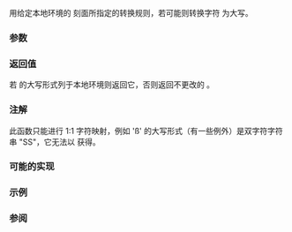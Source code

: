 {{cpp/title|toupper{{small|(std::locale)}}}}
{{cpp/locale/navbar}}
{{ddcl|header=locale|
template&lt; class CharT &gt;
CharT toupper( CharT ch, const locale&amp; loc );
}}

用给定本地环境的 {{lc|std::ctype}} 刻面所指定的转换规则，若可能则转换字符 {{c|ch}} 为大写。

===参数===
{{par begin}}
{{par|ch|字符}}
{{par|loc|本地环境}}
{{par end}}

===返回值===
若 {{c|ch}} 的大写形式列于本地环境则返回它，否则返回不更改的 {{c|ch}}。

===注解===
此函数只能进行 1:1 字符映射，例如 'ß' 的大写形式（有一些例外）是双字符字符串 "SS"，它无法以 {{tt|do_toupper}} 获得。

===可能的实现===
{{eq fun
|1=
template&lt;class CharT&gt;
CharT toupper(CharT ch, const std::locale&amp; loc)
{
    return std::use_facet&lt;std::ctype&lt;CharT&gt;&gt;(loc).toupper(ch);
}
}}

===示例===
{{example
|code=
#include &lt;cwctype&gt;
#include &lt;iostream&gt;
#include &lt;locale&gt;

int main()
{
    wchar_t c = L'\u017f'; // 拉丁文小写字母长 S ('ſ')

    std::cout &lt;&lt; std::hex &lt;&lt; std::showbase;

    std::cout &lt;&lt; "默认本地环境中，toupper(" &lt;&lt; (std::wint_t)c &lt;&lt; ") = "
              &lt;&lt; (std::wint_t)std::toupper(c, std::locale()) &lt;&lt; '\n';

    std::cout &lt;&lt; "Unicode 本地环境中，toupper(" &lt;&lt; (std::wint_t)c &lt;&lt; ") = "
              &lt;&lt; (std::wint_t)std::toupper(c, std::locale("en_US.utf8")) &lt;&lt; '\n';
}
|p=true
|output=
默认本地环境中，toupper(0x17f) = 0x17f
Unicode 本地环境中，toupper(0x17f) = 0x53
}}

===参阅===
{{dsc begin}}
{{dsc inc|cpp/locale/dsc tolower}}
{{dsc inc|cpp/string/byte/dsc toupper}}
{{dsc inc|cpp/string/wide/dsc towupper}}
{{dsc end}}

{{langlinks|de|en|es|fr|it|ja|pt|ru}}
